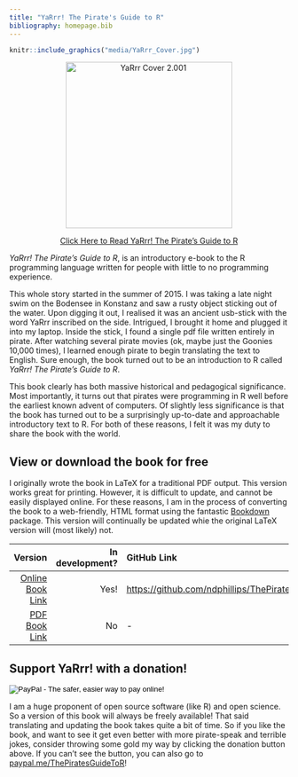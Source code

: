 ```yaml
---
title: "YaRrr! The Pirate's Guide to R"
bibliography: homepage.bib
---
```


```r
knitr::include_graphics("media/YaRrr_Cover.jpg")
```

<p style="text-align: center;"><a href="https://bookdown.org/ndphillips/YaRrr/"><img src="http://ndphillips.github.io/media/YaRrr_Cover.jpg" alt="YaRrr Cover 2.001" width="300" /></a></p>

<p style="text-align: center;"><a href="https://bookdown.org/ndphillips/YaRrr/">Click Here to Read YaRrr! The Pirate's Guide to R</a></p>


*YaRrr! The Pirate's Guide to R*, is an introductory e-book to the R programming language written for people with little to no programming experience.

This whole story started in the summer of 2015. I was taking a late night swim on the Bodensee in Konstanz and saw a rusty object sticking out of the water. Upon digging it out, I realised it was an ancient usb-stick with the word YaRrr inscribed on the side. Intrigued, I brought it home and plugged it into my laptop. Inside the stick, I found a single pdf file written entirely in pirate. After watching several pirate movies (ok, maybe just the Goonies 10,000 times), I learned enough pirate to begin translating the text to English. Sure enough, the book turned out to be an introduction to R called *YaRrr! The Pirate’s Guide to R*.

This book clearly has both massive historical and pedagogical significance. Most importantly, it turns out that pirates were programming in R well before the earliest known advent of computers. Of slightly less significance is that the book has turned out to be a surprisingly up-to-date and approachable introductory text to R. For both of these reasons, I felt it was my duty to share the book with the world.

## View or download the book for free

I originally wrote the book in LaTeX for a traditional PDF output. This version works great for printing. However, it is difficult to update, and cannot be easily displayed online. For these reasons, I am in the process of converting the book to a web-friendly, HTML format using the fantastic [Bookdown](https://bookdown.org) package. This version will continually be updated whie the original LaTeX version will (most likely) not.


| Version| In development?| GitHub Link
|------:|----:|:-----|
| [Online Book Link](https://bookdown.org/ndphillips/YaRrr/)|    Yes!|[https://github.com/ndphillips/ThePiratesGuideToR](https://github.com/ndphillips/ThePiratesGuideToR)     |
| [PDF Book Link](https://drive.google.com/file/d/0B4udF24Yxab0S1hnZlBBTmgzM3M/view?usp=sharing)|    No| -     |


## Support YaRrr! with a donation!

<form action="https://www.paypal.com/cgi-bin/webscr" method="post" target="_top"><input name="cmd" type="hidden" value="_s-xclick" /><input name="hosted_button_id" type="hidden" value="NWE3NP9LHDQ6J" /><input alt="PayPal - The safer, easier way to pay online!" name="submit" src="https://www.paypalobjects.com/webstatic/en_US/i/btn/png/silver-pill-paypal-34px.png" type="image" /><img src="https://www.paypalobjects.com/en_US/i/scr/pixel.gif" alt="" width="1" height="1" border="0" /></form>

I am a huge proponent of open source software (like R) and open science. So a version of this book will always be freely available! That said translating and updating the book takes quite a bit of time. So if you like the book, and want to see it get even better with more pirate-speak and terrible jokes, consider throwing some gold my way by clicking the donation button above. If you can't see the button, you can also go to [paypal.me/ThePiratesGuideToR](paypal.me/ThePiratesGuideToR)!



